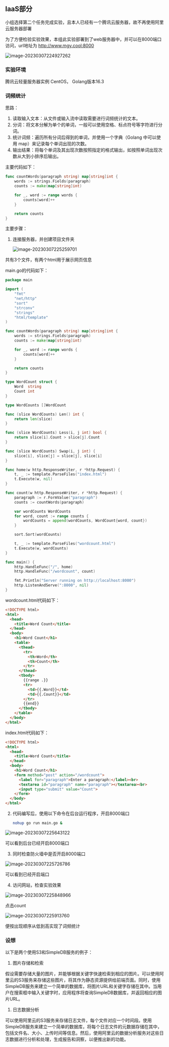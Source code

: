 ## IaaS部分

小组选择第二个任务完成实验，且本人已经有一个腾讯云服务器，故不再使用阿里云服务器部署

为了方便检验实验效果，本组此实验部署到了web服务器中，并可以在8000端口访问，url地址为 http://www.mgy.cool:8000

![image-20230307224927262](D:\desktop\网站文章\pictures\image-20230307224927262.png)

### 实验环境

腾讯云轻量服务器实例 CentOS， Golang版本16.3

### 词频统计

思路：

1. 读取输入文本：从文件或输入流中读取需要进行词频统计的文本。
2. 分词：将文本分解为单个的单词，一般可以使用空格、标点符号等字符进行分词。
3. 统计词频：遍历所有分词后得到的单词，并使用一个字典（Golang 中可以使用 map）来记录每个单词出现的次数。
4. 输出结果：将每个单词及其出现次数按照指定的格式输出，如按照单词出现次数从大到小排序后输出。

主要代码如下：

```go
func countWords(paragraph string) map[string]int {
    words := strings.Fields(paragraph)
    counts := make(map[string]int)

    for _, word := range words {
        counts[word]++
    }

    return counts
}
```

主要步骤：

1. 连接服务器，并创建项目文件夹

   ![image-20230307225259701](D:\desktop\网站文章\pictures\image-20230307225259701.png)

共有3个文件，有两个html用于展示网页信息

main.go的代码如下：

```go
package main

import (
    "fmt"
    "net/http"
    "sort"
    "strconv"
    "strings"
    "html/template"
)

func countWords(paragraph string) map[string]int {
    words := strings.Fields(paragraph)
    counts := make(map[string]int)

    for _, word := range words {
        counts[word]++
    }

    return counts
}

type WordCount struct {
    Word  string
    Count int
}

type WordCounts []WordCount

func (slice WordCounts) Len() int {
    return len(slice)
}

func (slice WordCounts) Less(i, j int) bool {
    return slice[i].Count > slice[j].Count
}

func (slice WordCounts) Swap(i, j int) {
    slice[i], slice[j] = slice[j], slice[i]
}

func home(w http.ResponseWriter, r *http.Request) {
    t, _ := template.ParseFiles("index.html")
    t.Execute(w, nil)
}

func count(w http.ResponseWriter, r *http.Request) {
    paragraph := r.FormValue("paragraph")
    counts := countWords(paragraph)

    var wordCounts WordCounts
    for word, count := range counts {
        wordCounts = append(wordCounts, WordCount{word, count})
    }

    sort.Sort(wordCounts)

    t, _ := template.ParseFiles("wordcount.html")
    t.Execute(w, wordCounts)
}

func main() {
    http.HandleFunc("/", home)
    http.HandleFunc("/wordcount", count)

    fmt.Println("Server running on http://localhost:8000")
    http.ListenAndServe(":8000", nil)
}

```

wordcount.html代码如下：

```html
<!DOCTYPE html>
<html>
  <head>
    <title>Word Count</title>
  </head>
  <body>
    <h1>Word Count</h1>
    <table>
      <thead>
        <tr>
          <th>Word</th>
          <th>Count</th>
        </tr>
      </thead>
      <tbody>
        {{range .}}
        <tr>
          <td>{{.Word}}</td>
          <td>{{.Count}}</td>
        </tr>
        {{end}}
      </tbody>
    </table>
  </body>
</html>

```

index.html代码如下：

```html
<!DOCTYPE html>
<html>
  <head>
    <title>Word Count</title>
  </head>
  <body>
    <h1>Word Count</h1>
    <form method="post" action="/wordcount">
      <label for="paragraph">Enter a paragraph:</label><br>
      <textarea id="paragraph" name="paragraph"></textarea><br>
      <input type="submit" value="Count">
    </form>
  </body>
</html>

```

2. 代码编写后，使用以下命令在后台运行程序，开启8000端口

   ```bash
   nohup go run main.go &
   ```

   

![image-20230307225643122](D:\desktop\网站文章\pictures\image-20230307225643122.png)

可以看到后台已经开启8000端口



3. 同时检查防火墙中是否开启8000端口

![image-20230307225726786](D:\desktop\网站文章\pictures\image-20230307225726786.png)

可以看到已经开启端口

4. 访问网站，检查实验效果

![image-20230307225848966](D:\desktop\网站文章\pictures\image-20230307225848966.png)

点击count

![image-20230307225913760](D:\desktop\网站文章\pictures\image-20230307225913760.png)

便按出现顺序从低到高实现了词频统计

### 设想

以下是两个使用S3和SimpleDB服务的例子：

1. 图片存储和检索

假设需要存储大量的图片，并能够根据关键字快速检索到相应的图片。可以使用阿里云的S3服务来存储这些图片，将其作为静态资源提供给前端页面。同时，使用SimpleDB服务来建立一个简单的数据库，将图片URL和关键字存储在其中。当用户在搜索框中输入关键字时，应用程序将查询SimpleDB数据库，并返回相应的图片URL。

1. 日志数据分析

可以使用阿里云的S3服务来存储日志文件，每个文件对应一个时间段。使用SimpleDB服务来建立一个简单的数据库，将每个日志文件的元数据存储在其中，包括文件名、大小、上传时间等信息。然后，使用阿里云的数据分析服务对这些日志数据进行分析和处理，生成报告和洞察，以便推出新的功能。